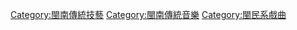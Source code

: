[[Category:閩南傳統技藝|Category:閩南傳統技藝]]
[[Category:閩南傳統音樂|Category:閩南傳統音樂]]
[[Category:閩民系戲曲|Category:閩民系戲曲]]